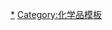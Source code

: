 {{Navbox
|name  = 铜化合物
|state = <includeonly>{{{state|collapsed}}}</includeonly>
|title = [[铜]]化合物
|listclass = hlist
|group1 = 铜(0,I)
|list1 =
* [[硅化铜|Cu<sub>5</sub>Si]]
|group2 = 铜(I)
|list2 =
* [[溴化亚铜|CuBr]]
* [[氰化亚铜|CuCN]]
* [[氯化亚铜|CuCl]]
* [[氟化亚铜|CuF]]
* [[氢化亚铜|CuH]]
* [[碘化亚铜|CuI]]
* [[乙炔铜|Cu<sub>2</sub>C<sub>2</sub>]]
* [[亚铬酸铜|Cu<sub>2</sub>Cr<sub>2</sub>O<sub>5</sub>]]
* [[氧化亚铜|Cu<sub>2</sub>O]]
* [[氢氧化亚铜|CuOH]]
* [[硝酸亚铜|CuNO<sub>3</sub>]]
* [[磷化亚铜|Cu<sub>3</sub>P]]
* [[硫化亚铜|Cu<sub>2</sub>S]]
* [[硫氰酸亚铜|CuSCN]]
|group3 = 铜(I,II)
|list3 = 
* [[谢弗勒尔盐|Cu<sub>3</sub>H<sub>4</sub>O<sub>8</sub>S<sub>2</sub>]]
*[[苯基铜|{{chem|C|6|H|5|Cu}}]]
|group4 = 铜(II)
|list4 =
* [[氟硼酸铜|Cu(BF<sub>4</sub>)<sub>2</sub>]]
* [[溴化铜|CuBr<sub>2</sub>]]
* [[碳化铜|CuC<sub>2</sub>]]
* [[碳酸铜|CuCO<sub>3</sub>]]
* [[氰化铜|Cu(CN)<sub>2</sub>]]
* [[氯酸铜|Cu(ClO<sub>3</sub>)<sub>2</sub>]]
* [[氯化铜|CuCl<sub>2</sub>]]
* [[氟化铜|CuF<sub>2</sub>]]
* [[硝酸铜|Cu(NO<sub>3</sub>)<sub>2</sub>]]
* [[磷酸铜|Cu<sub>3</sub>(PO<sub>4</sub>)<sub>2</sub>]]
* [[叠氮化铜|Cu(N<sub>3</sub>)<sub>2</sub>]]
* [[草酸铜|{{chem|Cu|C|2|O|4}}]]
* [[氧化铜|CuO]]
* [[过氧化铜|CuO<sub>2</sub>]]
* [[氢氧化铜|Cu(OH)<sub>2</sub>]]
* [[硫化铜|CuS]]
* [[硫酸铜|CuSO<sub>4</sub>]]
* [[砷酸铜|Cu<sub>3</sub>(AsO<sub>4</sub>)<sub>2</sub>]]
|group5 = 铜(III)
|list5 =
* [[六氟合铜(III)酸钾|K<sub>3</sub>CuF<sub>6</sub>]]
* [[三氧化二铜|Cu<sub>2</sub>O<sub>3</sub>]]
|group6 = 铜(IV)
|list6 =
* [[六氟合铜(IV)酸铯|Cs<sub>2</sub>CuF<sub>6</sub>]]
* [[六氟合铜(IV)酸铷|Rb<sub>2</sub>CuF<sub>6</sub>]]
* [[氧化铜(IV)|CuO<sub>2</sub>]]
}}<noinclude>
[[Category:铜化合物|*]]
[[Category:化学品模板]]
</noinclude>